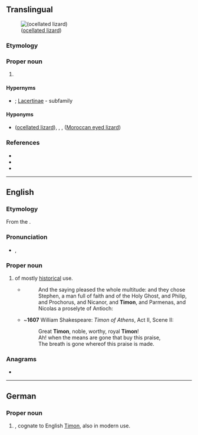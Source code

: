 {{also|timon|timón}}
==Translingual==
[[File:Timon lepidus.jpg|right|thumb|{{taxlink|Timon lepidus|species|ver=181222|'''Timon''' lepidus}} ([[ocellated lizard]])]]

===Etymology===
{{rfelite|mul}}

===Proper noun===
{{taxoninfl|i=1|g=m}}

# {{taxon|genus|family|Lacertidae|certain [[lizard]]s}}

====Hypernyms====
* {{sense|genus}} {{Lacertidae Hypernyms}}; [[Lacertinae]]&nbsp;- subfamily

====Hyponyms====
* {{sense|genus}} {{taxlink|Timon lepidus|species|ver=181222}} ([[ocellated lizard]]), {{taxlink|Timon pater|species|noshow=1}}, {{taxlink|Timon princeps|species|noshow=1}}, {{taxlink|Timon tangitanus|species|noshow=1}} ([[Moroccan eyed lizard]]) {{qualifier|species}}

===References===
* {{pedia|Timon (genus)|''Timon'' (genus)}}
* {{specieslite|i=1}}
* {{comcatlite|Timon (genus)|''Timon'' (genus)}}

----

==English==
{{wikipedia}}

===Etymology===
From the {{etyl|grc|en}} {{m|grc|Τίμων|Τῑ́μων}}.

===Pronunciation===
* {{a|RP}} {{enPR|tīʹmən}}, {{IPA|/ˈtaɪmən/|lang=en}}

===Proper noun===
{{en-proper noun}}

# {{given name|male|from=Ancient Greek}} of mostly [[historical]] use.
#* {{RQ:Authorized Version|Acts|6|5}}
#*: And the saying pleased the whole multitude: and they chose Stephen, a man full of faith and of the Holy Ghost, and Philip, and Prochorus, and Nicanor, and '''Timon''', and Parmenas, and Nicolas a proselyte of Antioch:
#* ~'''1607''' William Shakespeare: ''Timon of Athens'', Act II, Scene II:
#*: Great '''Timon''', noble, worthy, royal '''Timon'''!
#*: Ah! when the means are gone that buy this praise,
#*: The breath is gone whereof this praise is made.

===Anagrams===
* {{anagrams|en|a=imnot|Minot|Minto}}

----

==German==

===Proper noun===
{{head|de|proper noun}}

# {{given name|male|lang=de}}, cognate to English [[#English|Timon]], also in modern use.